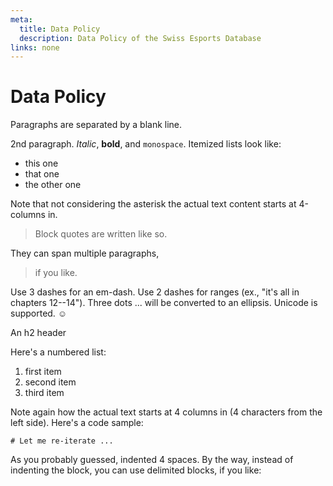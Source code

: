 ```yaml
---
meta:
  title: Data Policy
  description: Data Policy of the Swiss Esports Database
links: none
---
```



# Data Policy
Paragraphs are separated by a blank line.

2nd paragraph. *Italic*, **bold**, and `monospace`. Itemized lists
look like:

  * this one
  * that one
  * the other one

Note that not considering the asterisk the actual text
content starts at 4-columns in.

> Block quotes are
> written like so.

They can span multiple paragraphs,
> if you like.

Use 3 dashes for an em-dash. Use 2 dashes for ranges (ex., "it's all
in chapters 12--14"). Three dots ... will be converted to an ellipsis.
Unicode is supported. ☺



An h2 header

Here's a numbered list:

 1. first item
 2. second item
 3. third item

Note again how the actual text starts at 4 columns in (4 characters
from the left side). Here's a code sample:

    # Let me re-iterate ...


As you probably guessed, indented 4 spaces. By the way, instead of
indenting the block, you can use delimited blocks, if you like:

